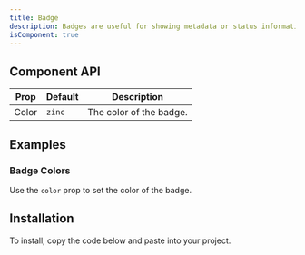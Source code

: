 ```yaml
---
title: Badge
description: Badges are useful for showing metadata or status information. They can be used to show a count, indicate a status change, or mark an item that requires attention.
isComponent: true
---
```


<ComponentDemo name="badge" story="default" />
<ComponentSource src="../storybook/src/components/breadcrumbs/stories/default.tsx" />

## Component API

| Prop  | Default | Description             |
| ----- | ------- | ----------------------- |
| Color | `zinc`  | The color of the badge. |

## Examples

### Badge Colors

Use the `color` prop to set the color of the badge.

<ComponentExample name="badge" story="colors" />

## Installation

To install, copy the code below and paste into your project.

<ComponentSource src="../../packages/ui/src/badge.tsx" />
